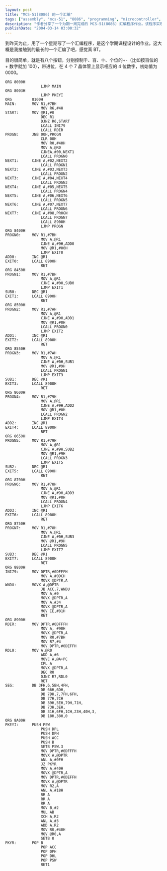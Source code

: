 ```yaml
---
layout: post
title: "MCS-51(8086) 的一个汇编"
tags: ["assembly", "mcs-51", "8086", "programming", "microcontroller", "embedded systems", "counter", "display", "tech", "academic"]
description: "作者分享了一个为期一周完成的 MCS-51(8086) 汇编程序作业。该程序实现了一个简单的数字计数器系统，通过八个按钮分别控制千、百、十、个位的增减，带进位功能，并在七段数码管上显示四位数字，初始值为 0000。文章包含了完整的汇编源代码，实现了按键识别、数字变更和显示功能。"
publishDate: "2004-03-14 03:00:32"
---
```


到昨天为止，用了一个星期写了一个汇编程序，是这个学期课程设计的作业。这大概是我接触到的最长的一个汇编了吧，感觉真 BT。

目的很简单，就是有八个按钮，分别控制千、百、十、个位的+-（比如按百位的 + 数字就加 100），带进位，在 4 个 7 晶体管上显示相应的 4 位数字，初始值为 0000。

```assembly
ORG 8000H
                LJMP MAIN
ORG 8003H
                LJMP PKEYI
ORG         8100H
MAIN:       MOV R1,#7BH
                MOV R6,#4H
START:      MOV @R1,#0
                DEC R1
                DJNZ R6,START
                LCALL INI79
                LCALL RDIR
PROGN:      JNB 00H,PROGN
                CLR 00H
                MOV R0,#40H
                MOV A,@R0
                CJNEA,#00,NEXT1
                LCALL PROGN0
NEXT1:      CJNE A,#02,NEXT2
                LCALL PROGN1
NEXT2:      CJNE A,#03,NEXT3
                LCALL PROGN2
NEXT3:      CJNE A,#04,NEXT4
                LCALL PROGN3
NEXT4:      CJNE A,#05,NEXT5
                LCALL PROGN4
NEXT5:      CJNE A,#06,NEXT6
                LCALL PROGN5
NEXT6:      CJNE A,#07,NEXT7
                LCALL PROGN6
NEXT7:      CJNE A,#08,PROGN
                LCALL PROGN7
                LCALL 8900H
                LJMP PROGN
ORG 8400H
PROGN0:     MOV R1,#7BH
                MOV A,@R1
                CJNE A,#9H,ADD0
                MOV @R1,#00H
                LJMP EXIT0
ADD0:       INC @R1
EXIT0:      LCALL 8900H
                RET
ORG 8450H
PROGN1:     MOV R1,#7BH
                MOV A,@R1
                CJNE A,#0H,SUB0
                LJMP EXIT1
SUB0:       DEC @R1
EXIT1:      LCALL 8900H
                RET
ORG 8500H
PROGN2:     MOV R1,#7AH
                MOV A,@R1
                CJNE A,#9H,ADD1
                MOV @R1,#0H
                LCALL PROGN0
                LJMP EXIT2
ADD1:       INC @R1
EXIT2:      LCALL 8900H
                RET
ORG 8550H
PROGN3:     MOV R1,#7AH
                MOV A,@R1
                CJNE A,#0H,SUB1
                MOV @R1,#9H
                LCALL PROGN1
                LJMP EXIT3
SUB1:       DEC @R1
EXIT3:      LCALL 8900H
                RET
ORG 8600H
PROGN4:     MOV R1,#79H
                MOV A,@R1
                CJNE A,#9H,ADD2
                MOV @R1,#0H
                LCALL PROGN2
                LJMP EXIT4
ADD2:       INC @R1
EXIT4:      LCALL 8900H
                RET
ORG 8650H
PROGN5:     MOV R1,#79H
                MOV A,@R1
                CJNE A,#9H,SUB2
                MOV @R1,#9H
                LCALL PROGN3
                LJMP EXIT5
SUB2:       DEC @R1
EXIT5:      LCALL 8900H
                RET
ORG 8700H
PROGN6:     MOV R1,#78H
                MOV A,@R1
                CJNE A,#9H,ADD3
                MOV @R1,#0H
                LCALL PROGN4
                LJMP EXIT6
ADD3:       INC @R1
EXIT6:      LCALL 8900H
                RET
ORG 8750H
PROGN7:     MOV R1,#78H
                MOV A,@R1
                CJNE A,#0H,SUB3
                MOV @R1,#9H
                LCALL PROGN5
                LJMP EXIT7
SUB3:       DEC @R1
EXIT7:      LCALL 8900H
                RET
ORG 8800H
INI79:      MOV DPTR,#0DFFFH
                MOV A,#0DCH
                MOVX @DPTR,A
WNDU:       MOVX A,@DPTR
                JB ACC.7,WNDU
                MOV A,#0
                MOVX @DPTR,A
                MOV A,#34
                MOVX @DPTR,A
                MOV IE,#81H
                RET
ORG 8900H
RDIR:       MOV DPTR,#0DFFFH
                MOV A, #90H
                MOVX @DPTR,A
                MOV R0,#7BH
                MOV R7,#4
                MOV DPTR,#0DEFFH
RDL0:       MOV A,@R0
                ADD A,#6
                MOVC A,@A+PC
                CPL A
                MOVX @DPTR,A
                DEC R0
                DJNZ R7,RDL0
                RET
SEG:        DB 3FH,6,5BH,4FH,
                DB 66H,6DH,
                DB 7DH,7,7FH,6FH,
                DB 77H,7CH
                DB 39H,5EH,79H,71H,
                DB 73H,3EH,
                DB 31H,6FH,1CH,23H,40H,3,
                DB 18H,38H,0
ORG 8A00H
PKEYI:      PUSH PSW
                PUSH DPL
                PUSH DPH
                PUSH ACC
                PUSH B
                SETB PSW.3
                MOV DPTR,#0DFFFH
                MOVX A,@DPTR
                ANL A,#0FH
                JZ PKYR
                MOV A,#40H
                MOVX @DPTR,A
                MOV DPTR,#0DEFFH
                MOVX A,@DPTR
                MOV R2,A
                ANL A,#18H
                RR A
                RR A
                RR A
                MOV B,#2
                MUL AB
                XCH A,R2
                ANL A,#3
                ADD A,R2
                MOV R0,#40H
                MOV @R0,A
                SETB 0
PKYR:       POP B
                POP ACC
                POP DPH
                POP DHL
                POP PSW
                RET1
```
